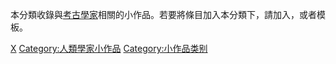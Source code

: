 {{hiddencat}}
{{Catnav|頁面分類|人物|各職業人物|各职业人物小作品|}}
{{Catnav|頁面分類|人物|各職業人物|考古學家|}}

本分類收錄與[[考古學家|考古學家]]相關的小作品。若要將條目加入本分類下，請加入'''{{tl|Archaeologist-stub}}'''，或者'''{{tl|考古學家小作品}}'''模板。

{{DEFAULTSORT:Archaeologist}}
[[Category:考古學家|X]]
[[Category:人類學家小作品|Category:人類學家小作品]]
[[Category:小作品类别|Category:小作品类别]]